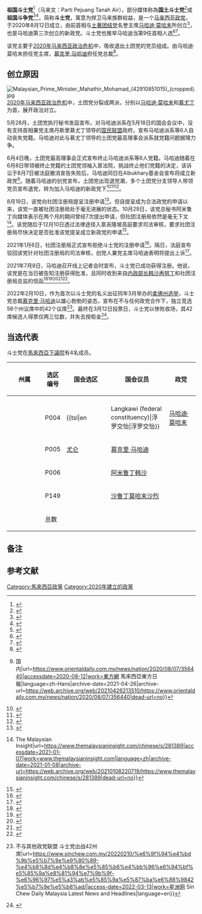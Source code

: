 {{Expand English|Homeland's Fighters Party|date=2022-01-18}}{{Current person|条目涉及2020年－2022年马来西亚政治危机的当事人|date=2020-02-21}}{{Infobox political party
| name = The Homeland Fighters' Party
| native_name = 祖国斗士党
| lang1 = 馬來文
| name_lang1 = Parti Pejuang Tanah Air<br>ڤرتي ڤجواڠ تانه اءير
| lang2 = 英文
| name_lang2 = The Homeland Fighters' Party
| logo = [[File:Pejuang_flag.svg|180px]] 
| logo_size = 
| caption =
| colorcode = #025b79
| abbreviation = 斗士党、PEJUANG、国土斗士党、祖国斗争党
|leader1_title = 党总裁
|leader1_name = [[马哈迪·莫哈末|马哈迪·莫哈末]]
|leader2_title = 主席
|leader2_name = [[慕克里·马哈迪|慕克里·马哈迪]]
|leader3_title = 署理主席
|leader3_name = 马祖基.雅雅
|leader4_title = 总秘书
|leader4_name =[[阿米鲁丁韩沙|阿米鲁丁韩沙]]
| secretary_general = 
| spokesperson = 
| founder = 马哈迪·莫哈末
| founded = 2020年8月12日
| registered = 
| legalised = 2021年7月8日
| dissolved = <!-- {{end date|YYYY|MM|DD}} -->
| split = {{土著团结党}} (PPBM)
| merged = 
| successor = 
| headquarters = 
| newspaper = 
| think_tank = 
| membership_year = 2020
| membership = 
| ideology = {{link-en|馬來民族主義|Early Malay nationalism}}<br>[[社會保守主義|社會保守主義]]<br>[[伊斯蘭民主主義|伊斯蘭民主主義]]<br>[[反腐敗|反腐敗]]
| position = 主流：<br/>[[中间偏右|中间偏右]]至[[右翼|右翼]]
<br/> 部分派系：<br/>[[中間派|中間]]至[[中間偏左|中間偏左]]
| national = '''合作：'''<br>[[神山前进统一机构|神山前进统一机构]]<br>[[人民复兴党|人民复兴党]]<br>[[希望聯盟|希望聯盟]]
| regional = 
| european = 
| affiliation1_title = 
| affiliation1 = 
| colours = {{colour box|#025b79|border=darkgray}} 彩通蓝
{{colour box|#FFFFFF|border=darkgray}} 白
{{colour box|#000000|border=darkgray}} 黑
| slogan = 
| seats1_title = [[馬來西亞上議院|馬來西亞上議院]]
| seats1 = {{Composition bar|1|70|hex=#025b79}}
| seats2_title = [[馬來西亞下議院|馬來西亞下議院]]
| seats2 = {{Composition bar|4|222|hex=#025b79}}
| seats3_title = [[馬來西亞州議會|馬來西亞州議會]]
| seats3 = {{Composition bar|5|591|hex=#025b79}}
| symbol = <!-- Deleted file: [[File:Homeland_Fighters'_Party_election_symbol.svg|90px]] -->
| flag =[[File:Pejuang_flag.svg|180px]]
| website = 
|country=马来西亚}}
'''祖国斗士党'''<ref>{{Cite web|title=誓除贪腐金钱政治，马哈迪新党全名“国家斗士党”|url=https://www.malaysiakini.com/news/538420|accessdate=2020-08-14|date=2020-08-13|work=Malaysiakini|language=zh|archive-date=2020-12-11|archive-url=https://web.archive.org/web/20201211001330/https://www.malaysiakini.com/news/538420|dead-url=no}}</ref>（马来文：Parti Pejuang Tanah Air），部分媒体称為'''国土斗士党'''<ref>{{Cite web|title=“祖国斗争党”（Parti Pejuang Tanah Air） 敦马宣布新党名称|url=https://www.kwongwah.com.my/20200812/%e5%9b%bd%e5%9c%9f%e6%96%97%e5%a3%ab%e5%85%9a%ef%bc%88parti-pejuang-tanah-air%ef%bc%89-%e6%95%a6%e9%a9%ac%e5%ae%a3%e5%b8%83%e6%96%b0%e5%85%9a%e5%90%8d%e7%a7%b0/|accessdate=2020-08-14|work=光华网|language=en-US|archive-date=2020-12-11|archive-url=https://web.archive.org/web/20201211002400/https://www.kwongwah.com.my/20200812/%E5%9B%BD%E5%9C%9F%E6%96%97%E5%A3%AB%E5%85%9A%EF%BC%88parti-pejuang-tanah-air%EF%BC%89-%E6%95%A6%E9%A9%AC%E5%AE%A3%E5%B8%83%E6%96%B0%E5%85%9A%E5%90%8D%E7%A7%B0/|dead-url=no}}</ref>或'''祖国斗争党'''<ref>{{Cite web|title=“为马来人而斗争的政党”·敦马新党命名“祖国斗争党”|url=https://www.sinchew.com.my/content/content_2324079.html|accessdate=2020-08-14|work=www.sinchew.com.my|archive-date=2020-12-11|archive-url=https://web.archive.org/web/20201211001351/https://www.sinchew.com.my/content/content_2324079.html|dead-url=no}}</ref><ref>{{Cite web|title=祖国斗争党|url=https://www.chinapress.com.my/tag/%E7%A5%96%E5%9B%BD%E6%96%97%E4%BA%89%E5%85%9A/|publisher=中国报 China Press|language=马来西亚华语|access-date=2021-10-23|archive-date=2021-12-13|archive-url=https://web.archive.org/web/20211213204715/https://www.chinapress.com.my/tag/%E7%A5%96%E5%9B%BD%E6%96%97%E4%BA%89%E5%85%9A/|dead-url=no}}</ref>，简称'''斗士党'''，寓意为捍卫马来族群权益，是一个[[馬來西亞政黨列表|马来西亚政党]]，于2020年8月12日成立，由前首相与[[土著团结党|土著团结党]]名誉主席[[马哈迪·莫哈末|马哈迪·莫哈末]]所创立<ref>{{Cite web|title=95歲馬哈地 成立馬來西亞新政黨 - 國際|url=https://news.ltn.com.tw/news/world/breakingnews/3253479|accessdate=2020-12-08|date=2020-08-07|last=自由時報電子報|work=自由時報電子報|language=zh-TW|archive-date=2021-04-26|archive-url=https://web.archive.org/web/20210426212312/https://news.ltn.com.tw/news/world/breakingnews/3253479|dead-url=no}}</ref>，也是马哈迪第三次创立的新政党。斗士党也推举马哈迪当第9任首相人选<ref>{{Cite web|title=”PEJUANG“·敦马新党取名斗争党|url=https://www.sinchew.com.my/content/content_2323729.html|accessdate=2020-08-12|work=www.sinchew.com.my|archive-date=2020-12-11|archive-url=https://web.archive.org/web/20201211001348/https://www.sinchew.com.my/content/content_2323729.html|dead-url=no}}</ref><ref>{{Cite web|title=祖國鬥士黨：為了救國 推舉敦馬三度任相|url=https://guangming.com.my/%e7%a5%96%e5%9c%8b%e9%ac%a5%e5%a3%ab%e9%bb%a8%ef%bc%9a%e7%82%ba%e4%ba%86%e6%95%91%e5%9c%8b-%e6%8e%a8%e8%88%89%e6%95%a6%e9%a6%ac%e4%b8%89%e5%ba%a6%e4%bb%bb%e7%9b%b8|accessdate=2020-12-29|work=光明日报|language=zh-TW|archive-date=2020-12-05|archive-url=https://web.archive.org/web/20201205083913/https://guangming.com.my/%E7%A5%96%E5%9C%8B%E9%AC%A5%E5%A3%AB%E9%BB%A8%EF%BC%9A%E7%82%BA%E4%BA%86%E6%95%91%E5%9C%8B-%E6%8E%A8%E8%88%89%E6%95%A6%E9%A6%AC%E4%B8%89%E5%BA%A6%E4%BB%BB%E7%9B%B8|dead-url=no}}</ref>。

该党主要于[[2020年马来西亚政治危机|2020年马来西亚政治危机]]中，吸收退出土团党的党员组成。由马哈迪·莫哈末担任党主席，[[慕克里·马哈迪|慕克里·马哈迪]]担任党总裁<ref>{{Cite web|title=敦马新党：主席马哈迪 总裁慕克力|url=https://www.sinchew.com.my/content/content_2321086.html|accessdate=2020-08-12|work=www.sinchew.com.my|archive-date=2020-12-11|archive-url=https://web.archive.org/web/20201211001406/https://www.sinchew.com.my/content/content_2321086.html|dead-url=no}}</ref>。

==创立原因==
[[File:Malaysian_Prime_Minister_Mahathir_Mohamad_(42910851015)_(cropped).jpg|thumb]] 
[[2020年马来西亚政治危机|2020年马来西亚政治危机]]中，土团党分裂成两派，分别以[[马哈迪·莫哈末|马哈迪·莫哈末]]和[[慕尤丁|慕尤丁]]为首，展开政治对立。

5月28月，土团党执行秘书{{tsl|ms|Muhammad Suhaimi Yahya|莫哈末苏海米}}发函宣布，对马哈迪派系在5月18日的国会会议中，没有支持首相兼党主席丹斯里慕尤丁领导的[[国民联盟_(马来西亚)|国民联盟]]政府，宣布马哈迪派系等6人自动丧失党籍。马哈迪对此与慕尤丁领导的土团党最高理事会派系就党籍问题据理力争。

6月4日晚，土团党最高理事会正式宣布终止马哈迪派系等6人党籍。马哈迪随着在6月8日带领被终止党籍的土团党领袖入禀法院，挑战终止他们党籍的决定，该诉讼于8月7日被法庭撤消宣告失败后，马哈迪同日在Albukhary基金会宣布将成立新政党<ref>{{Cite web|title=独立马来党 敦马成立新政党 {{!}} 国内|url=https://www.orientaldaily.com.my/news/nation/2020/08/07/356440|accessdate=2020-08-12|work=東方網 馬來西亞東方日報|language=zh-Hans|archive-date=2021-04-26|archive-url=https://web.archive.org/web/20210426213510/https://www.orientaldaily.com.my/news/nation/2020/08/07/356440|dead-url=no}}</ref>。随着马哈迪的创党宣布，土团党出现退党潮，多个土团党分支领导人带领党员宣布退党，转为加入马哈迪的新政党下<ref>{{Cite web|title=主席党员纷退党！土团哥打丁宜区部面临瓦解|url=https://www.sinchew.com.my/content/content_2323518.html|accessdate=2020-08-12|work=www.sinchew.com.my|archive-date=2021-04-26|archive-url=https://web.archive.org/web/20210426212307/https://www.sinchew.com.my/content/content_2323518.html|dead-url=no}}</ref><ref>{{Cite web|title=16执委宣布辞职 米都土团900党员退党|url=https://www.kwongwah.com.my/20200811/16%e6%89%a7%e5%a7%94%e5%ae%a3%e5%b8%83%e8%be%9e%e8%81%8c-%e7%b1%b3%e9%83%bd%e5%9c%9f%e5%9b%a2900%e5%85%9a%e5%91%98%e9%80%80%e5%85%9a/|accessdate=2020-08-12|work=光华网|language=en-US|archive-date=2021-04-26|archive-url=https://web.archive.org/web/20210426212256/https://www.kwongwah.com.my/20200811/16%E6%89%A7%E5%A7%94%E5%AE%A3%E5%B8%83%E8%BE%9E%E8%81%8C-%E7%B1%B3%E9%83%BD%E5%9C%9F%E5%9B%A2900%E5%85%9A%E5%91%98%E9%80%80%E5%85%9A/|dead-url=no}}</ref><ref>{{Cite web|title=土团米都区部900人退党‧料加入马哈迪新政党|url=https://www.sinchew.com.my/content/content_2323416.html|accessdate=2020-08-12|work=www.sinchew.com.my|archive-date=2021-04-26|archive-url=https://web.archive.org/web/20210426212311/https://www.sinchew.com.my/content/content_2323416.html|dead-url=no}}</ref>。

8月19日，该党向社团注册局提呈注册申请<ref>{{Cite web|title=慕克力提交·“祖国斗士党”申请注册|url=https://www.sinchew.com.my/content/content_2327738.html|accessdate=2020-08-19|work=www.sinchew.com.my|archive-date=2020-12-11|archive-url=https://web.archive.org/web/20201211001506/https://www.sinchew.com.my/content/content_2327738.html|dead-url=no}}</ref>。但自提呈成为合法政党的申请以来，该党一直被社团注册局处于毫无进展的状态。10月29日，该党总秘书阿米鲁丁向媒体表示在两个月的期间曾经7次提出申请，但社团注册局依然是毫无下文<ref>{{Cite web|title=斗士党注册无下文 总秘书批社团注册局沦为政治工具 {{!}} The Malaysian Insight|url=https://www.themalaysianinsight.com/chinese/s/281389|accessdate=2021-01-07|work=www.themalaysianinsight.com|language=zh|archive-date=2021-01-08|archive-url=https://web.archive.org/web/20210108220719/https://www.themalaysianinsight.com/chinese/s/281389|dead-url=no}}</ref>。该党随后于12月10日透过法律途径入禀吉隆坡高庭要求司法审核，要求社团注册局尽快决定是否批准该党提呈成立新政党的申请<ref>{{Cite web|title=斗士党申请司法审核 谕令注册局定夺批准设党|url=https://www.enanyang.my/node/371758|accessdate=2021-01-07|date=2020-12-10|work=www.enanyang.my|language=zh-hans}}</ref>。

2021年1月6日，社团注册局正式宣布拒绝斗士党的注册申请<ref>{{Cite web|title=社团注册局拒绝 祖国斗士党注册申请|url=https://www.orientaldaily.com.my/news/nation/2021/01/07/385210|accessdate=2021-01-07|author=|date=|format=|work=東方網 馬來西亞東方日報|publisher=|language=zh-Hans|archive-date=2021-01-09|archive-url=https://web.archive.org/web/20210109042056/https://www.orientaldaily.com.my/news/nation/2021/01/07/385210|dead-url=no}}</ref>。隔日，法庭宣布驳回该党针对社团注册局的司法审核，创党人兼党主席马哈迪表明将提出上诉<ref>{{Cite web|title=注册申请遭拒 斗士党明提上诉|url=https://www.orientaldaily.com.my/news/nation/2021/01/07/385325|accessdate=2021-01-08|author=|date=|format=|work=東方網 馬來西亞東方日報|publisher=|language=zh-Hans|archive-date=2021-01-11|archive-url=https://web.archive.org/web/20210111082135/https://www.orientaldaily.com.my/news/nation/2021/01/07/385325|dead-url=no}}</ref>。

2021年7月8日，马哈迪召开线上记者会时宣布，斗士党已成功获得注册。他说，该党是在当日被告知注册获得批准，且同时收到来自[[马来西亚内政部|内政部长]][[韩沙再努丁|韩沙再努丁]]和社团注册局总监的信函<ref>{{Cite web|title=斗士党注册获批 · 敦马：欢迎加入|url=https://www.sinchew.com.my/content/content_2508561.html|access-date=2021-07-10|work=www.sinchew.com.my|archive-date=2021-07-11|archive-url=https://web.archive.org/web/20210711102245/https://www.sinchew.com.my/content/content_2508561.html|dead-url=no}}</ref><ref>{{Cite web|title=马哈迪：斗士党已成功注册  国内|url=https://www.orientaldaily.com.my/news/nation/2021/07/08/423176|access-date=2021-07-10|date=2021-07-08|work=東方網 馬來西亞東方日報|language=zh-Hans|archive-date=2021-11-11|archive-url=https://web.archive.org/web/20211111023238/https://www.orientaldaily.com.my/news/nation/2021/07/08/423176|dead-url=no}}</ref><ref>{{Cite web|title=斗士党注册成功，马哈迪招募党员|url=https://www.malaysiakini.com/news/582263|access-date=2021-07-10|date=2021-07-08|work=Malaysiakini|language=zh|archive-date=2021-11-11|archive-url=https://web.archive.org/web/20211111023243/https://www.malaysiakini.com/news/582263|dead-url=no}}</ref><ref>{{Cite web|title=马哈迪：斗士党已成功注册|url=https://news.seehua.com/?p=721316|access-date=2021-07-10|date=2021-07-08|last=成洲|work=马来西亚诗华日报新闻网|language=zh-CN|archive-date=2021-07-11|archive-url=https://web.archive.org/web/20210711053333/https://news.seehua.com/?p=721316|dead-url=no}}</ref><ref>{{Cite web|title=祖国斗士党注册获批|url=https://www.kwongwah.com.my/20210708/%e7%a5%96%e5%9b%bd%e6%96%97%e5%a3%ab%e5%85%9a%e6%b3%a8%e5%86%8c%e8%8e%b7%e6%89%b9/|access-date=2021-07-10|work=光华网|language=en-US|archive-date=2021-11-11|archive-url=https://web.archive.org/web/20211111023252/https://www.kwongwah.com.my/20210708/%E7%A5%96%E5%9B%BD%E6%96%97%E5%A3%AB%E5%85%9A%E6%B3%A8%E5%86%8C%E8%8E%B7%E6%89%B9/|dead-url=no}}</ref>。

2022年2月10日，作为首次以斗士党的名义{{NoteTag|2020年8月12日斗士党成立时，创始人马哈迪宣布派出该党候选人出战3天后举行的[[2020年仕林补选|仕林州议席的补选]]。惟当时斗士党并未通过社团注册局的申请注册，所以在名义上，斗士党是以「独立候选人」的身份参战}}出征同年3月举办的[[2022年柔佛州选举|柔佛州选举]]，斗士党总裁[[慕克里·马哈迪|慕克里·马哈迪]]以雄心勃勃的姿态，宣布在不与任何政党合作下，独立竞选56个州议席中的42个议席<ref>{{Cite web|title=柔佛州选 {{!}} 不与其他政党联盟 斗士党出战42州席|url=https://www.sinchew.com.my/20220210/%e6%9f%94%e4%bd%9b%e5%b7%9e%e9%80%89-%e4%b8%8d%e4%b8%8e%e5%85%b6%e4%bb%96%e6%94%bf%e5%85%9a%e8%81%94%e7%9b%9f-%e6%96%97%e5%a3%ab%e5%85%9a%e5%87%ba%e6%88%9842%e5%b7%9e%e5%b8%ad/|access-date=2022-03-13|work=星洲网 Sin Chew Daily Malaysia Latest News and Headlines|language=en}}</ref>。最终在3月12日投票日，斗士党以惨败收场，其42席候选人得票仅两三位数，并失去按柜金<ref>{{Cite web|title=【柔佛州选】斗士党42席按柜金全失 蓝眼7人按柜金不保|url=https://www.enanyang.my/node/464808|access-date=2022-03-13|date=2022-03-13|work=www.enanyang.my|language=zh-hans}}</ref>。

==当选代表==
{{主题目|马来西亚第14届国会议员列表}}
斗士党在[[馬來西亞下議院|馬來西亞下議院]]有4名成员。

{| class ="wikitable sortable"
|-
! style="width:100px;"| 州属
! style="width:30px;"| 选区编号
! style="width:120px;"|国会选区 
! style="width:150px;"|国会议员
! style="width:80px;" colspan=2|政党
|-
|-
|rowspan=3| {{Flag|Kedah}} || P004 || {{tsl|en||Langkawi (federal constituency)|浮罗交怡|浮罗交怡}} || [[马哈迪·莫哈末|马哈迪·莫哈末]] || bgcolor=#006a8e | ||斗士党
|-
| P005 || [[尤仑国会议席|尤仑]] || [[慕克里·马哈迪|慕克里·马哈迪]] || bgcolor=#006a8e | ||斗士党
|-
| P006 || {{tsl|en|Kubang Pasu (federal constituency)|古邦巴素国会议席|古邦巴素}} || [[阿米鲁丁韩沙|阿米鲁丁韩沙]] || bgcolor=#006a8e | ||斗士党
|-
| rowspan="2" |{{Flag|Johor}}
| P149 ||{{tsl|en|Sri Gading (federal constituency)|四加亭国会议席|四加亭}}||[[沙鲁丁莫哈末沙烈|沙鲁丁莫哈末沙烈]]|| bgcolor="#006a8e" |  ||斗士党
|-
| 总数 || colspan="6" style="width:30px;" |{{small|'''[[吉打|吉打]]''' (3), '''[[柔佛|柔佛]]''' (1)}}
|}

==备注==
{{noteFoot}}

==参考文献==
{{reflist}}

[[Category:馬來西亞政黨|Category:馬來西亞政黨]]
[[Category:2020年建立的政黨|Category:2020年建立的政黨]]
{{馬來西亞政黨}}